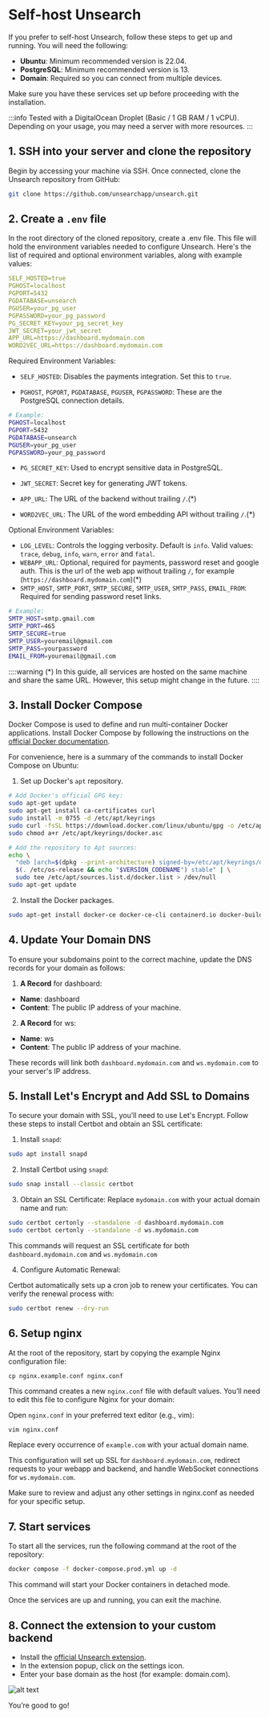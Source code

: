 # Self-host Unsearch

If you prefer to self-host Unsearch, follow these steps to get up and running. You will need the following:

- **Ubuntu**: Minimum recommended version is 22.04.
- **PostgreSQL**: Minimum recommended version is 13.
- **Domain**: Required so you can connect from multiple devices.

Make sure you have these services set up before proceeding with the installation.

:::info
Tested with a DigitalOcean Droplet (Basic / 1 GB RAM / 1 vCPU). Depending on your usage, you may need a server with more resources.
:::

## 1. SSH into your server and clone the repository

Begin by accessing your machine via SSH. Once connected, clone the Unsearch repository from GitHub:

```bash
git clone https://github.com/unsearchapp/unsearch.git
```

## 2. Create a `.env` file

In the root directory of the cloned repository, create a .env file. This file will hold the environment variables needed to configure Unsearch.
Here's the list of required and optional environment variables, along with example values:

```yaml
SELF_HOSTED=true
PGHOST=localhost
PGPORT=5432
PGDATABASE=unsearch
PGUSER=your_pg_user
PGPASSWORD=your_pg_password
PG_SECRET_KEY=your_pg_secret_key
JWT_SECRET=your_jwt_secret
APP_URL=https://dashboard.mydomain.com
WORD2VEC_URL=https://dashboard.mydomain.com
```

Required Environment Variables:

- `SELF_HOSTED`: Disables the payments integration. Set this to `true`.

- `PGHOST`, `PGPORT`, `PGDATABASE`, `PGUSER`, `PGPASSWORD`: These are the PostgreSQL connection details.

```bash
# Example:
PGHOST=localhost
PGPORT=5432
PGDATABASE=unsearch
PGUSER=your_pg_user
PGPASSWORD=your_pg_password
```

- `PG_SECRET_KEY`: Used to encrypt sensitive data in PostgreSQL.

- `JWT_SECRET`: Secret key for generating JWT tokens.

- `APP_URL`: The URL of the backend without trailing `/`.(\*)

- `WORD2VEC_URL`: The URL of the word embedding API without trailing `/`.(\*)

Optional Environment Variables:

- `LOG_LEVEL`: Controls the logging verbosity. Default is `info`. Valid values: `trace`, `debug`, `info`, `warn`, `error` and `fatal`.
- `WEBAPP_URL`: Optional, required for payments, password reset and google auth.
  This is the url of the web app without trailing `/`, for example (`https://dashboard.mydomain.com`)(\*)
- `SMTP_HOST`, `SMTP_PORT`, `SMTP_SECURE`, `SMTP_USER`, `SMTP_PASS`, `EMAIL_FROM`: Required for sending password reset links.

```bash
# Example:
SMTP_HOST=smtp.gmail.com
SMTP_PORT=465
SMTP_SECURE=true
SMTP_USER=youremail@gmail.com
SMTP_PASS=yourpassword
EMAIL_FROM=youremail@gmail.com
```

::::warning
(\*) In this guide, all services are hosted on the same machine and share the same URL. However, this setup might change in the future.
::::

## 3. Install Docker Compose

Docker Compose is used to define and run multi-container Docker applications. Install Docker Compose by following the instructions
on the [official Docker documentation](https://docs.docker.com/engine/install/ubuntu/).

For convenience, here is a summary of the commands to install Docker Compose on Ubuntu:

1. Set up Docker's `apt` repository.

```bash
# Add Docker's official GPG key:
sudo apt-get update
sudo apt-get install ca-certificates curl
sudo install -m 0755 -d /etc/apt/keyrings
sudo curl -fsSL https://download.docker.com/linux/ubuntu/gpg -o /etc/apt/keyrings/docker.asc
sudo chmod a+r /etc/apt/keyrings/docker.asc

# Add the repository to Apt sources:
echo \
  "deb [arch=$(dpkg --print-architecture) signed-by=/etc/apt/keyrings/docker.asc] https://download.docker.com/linux/ubuntu \
  $(. /etc/os-release && echo "$VERSION_CODENAME") stable" | \
  sudo tee /etc/apt/sources.list.d/docker.list > /dev/null
sudo apt-get update
```

2. Install the Docker packages.

```bash
sudo apt-get install docker-ce docker-ce-cli containerd.io docker-buildx-plugin docker-compose-plugin
```

## 4. Update Your Domain DNS

To ensure your subdomains point to the correct machine, update the DNS records for your domain as follows:

1. **A Record** for dashboard:

- **Name**: dashboard
- **Content**: The public IP address of your machine.

2. **A Record** for ws:

- **Name**: ws
- **Content**: The public IP address of your machine.

These records will link both `dashboard.mydomain.com` and `ws.mydomain.com` to your server's IP address.

## 5. Install Let's Encrypt and Add SSL to Domains

To secure your domain with SSL, you’ll need to use Let's Encrypt.
Follow these steps to install Certbot and obtain an SSL certificate:

1. Install `snapd`:

```bash
sudo apt install snapd
```

2. Install Certbot using `snapd`:

```bash
sudo snap install --classic certbot
```

3. Obtain an SSL Certificate:
   Replace `mydomain.com` with your actual domain name and run:

```bash
sudo certbot certonly --standalone -d dashboard.mydomain.com
sudo certbot certonly --standalone -d ws.mydomain.com
```

This commands will request an SSL certificate for both `dashboard.mydomain.com` and `ws.mydomain.com`

4. Configure Automatic Renewal:

Certbot automatically sets up a cron job to renew your certificates. You can verify the renewal process with:

```bash
sudo certbot renew --dry-run
```

## 6. Setup nginx

At the root of the repository, start by copying the example Nginx configuration file:

```
cp nginx.example.conf nginx.conf
```

This command creates a new `nginx.conf` file with default values.
You’ll need to edit this file to configure Nginx for your domain:

Open `nginx.conf` in your preferred text editor (e.g., vim):

```bash
vim nginx.conf
```

Replace every occurrence of `example.com` with your actual domain name.

This configuration will set up SSL for `dashboard.mydomain.com`, redirect requests to your webapp and backend, and handle WebSocket connections for `ws.mydomain.com`.

Make sure to review and adjust any other settings in nginx.conf as needed for your specific setup.

## 7. Start services

To start all the services, run the following command at the root of the repository:

```bash
docker compose -f docker-compose.prod.yml up -d
```

This command will start your Docker containers in detached mode.

Once the services are up and running, you can exit the machine.

## 8. Connect the extension to your custom backend

- Install the [official Unsearch extension](/product/getting-started).
- In the extension popup, click on the settings icon.
- Enter your base domain as the host (for example: domain.com).

![alt text](../extension-custom-server.png "Title")


You’re good to go!
